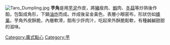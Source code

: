 {{unreferenced|time=2015-07-30T09:21:11+00:00}}
[[File:Taro_Dumpling.jpg|thumb]]
'''芋角'''是用[[芋泥|芋泥]]作皮，將[[豬|豬]]瘦肉、[[蝦|蝦]]肉、[[冬菇|冬菇]]等炒熟後作餡，包製成角形，下鍋[[油炸|油炸]]而成。炸成後呈金黃色，表層小眼密布，形狀仿如[[蜂巢|蜂巢]]。芋角外皮酥脆，內層軟滑，餡有少許肉汁，吃起來外酥脆鬆軟，有種鹹鹹甜甜的滋味。

{{Dessert-stub}}
{{粤菜}}
[[Category:廣式點心|Category:廣式點心]]
[[Category:芋|Category:芋]]